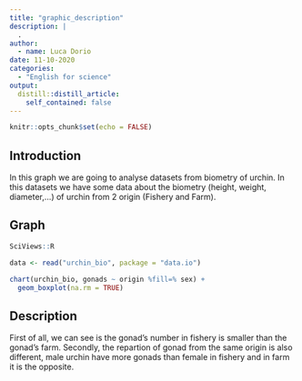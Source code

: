 ```yaml
---
title: "graphic_description"
description: |
  .
author: 
  - name: Luca Dorio
date: 11-10-2020
categories:
  - "English for science"
output:
  distill::distill_article:
    self_contained: false
---
```


```r
knitr::opts_chunk$set(echo = FALSE)
```

## Introduction

In this graph we are going to analyse datasets from biometry of urchin. In this datasets we have some data about the biometry (height, weight, diameter,...) of urchin from 2 origin (Fishery and Farm).

## Graph 

```r
SciViews::R

data <- read("urchin_bio", package = "data.io")

chart(urchin_bio, gonads ~ origin %fill=% sex) +
  geom_boxplot(na.rm = TRUE) 
```

## Description

First of all, we can see is the gonad's number in fishery is smaller than the gonad's farm. Secondly, the repartion of gonad from the same origin is also different, male urchin have more gonads than female in fishery and in farm it is the opposite. 






